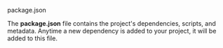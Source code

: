 
<RawH3>package.json</RawH3>

The **package.json** file contains the project's dependencies, scripts, and metadata. Anytime a new dependency is added to your project, it will be added to this file.
